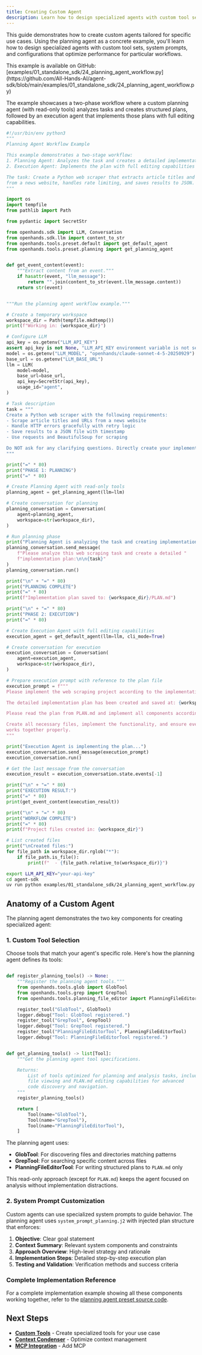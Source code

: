```yaml
---
title: Creating Custom Agent
description: Learn how to design specialized agents with custom tool sets
---
```


This guide demonstrates how to create custom agents tailored for specific use cases. Using the planning agent as a concrete example, you'll learn how to design specialized agents with custom tool sets, system prompts, and configurations that optimize performance for particular workflows.

<Note>
This example is available on GitHub: [examples/01_standalone_sdk/24_planning_agent_workflow.py](https://github.com/All-Hands-AI/agent-sdk/blob/main/examples/01_standalone_sdk/24_planning_agent_workflow.py)
</Note>


The example showcases a two-phase workflow where a custom planning agent (with read-only tools) analyzes tasks and creates structured plans, followed by an execution agent that implements those plans with full editing capabilities.

```python icon="python" expandable examples/01_standalone_sdk/24_planning_agent_workflow.py
#!/usr/bin/env python3
"""
Planning Agent Workflow Example

This example demonstrates a two-stage workflow:
1. Planning Agent: Analyzes the task and creates a detailed implementation plan
2. Execution Agent: Implements the plan with full editing capabilities

The task: Create a Python web scraper that extracts article titles and URLs
from a news website, handles rate limiting, and saves results to JSON.
"""

import os
import tempfile
from pathlib import Path

from pydantic import SecretStr

from openhands.sdk import LLM, Conversation
from openhands.sdk.llm import content_to_str
from openhands.tools.preset.default import get_default_agent
from openhands.tools.preset.planning import get_planning_agent


def get_event_content(event):
    """Extract content from an event."""
    if hasattr(event, "llm_message"):
        return "".join(content_to_str(event.llm_message.content))
    return str(event)


"""Run the planning agent workflow example."""

# Create a temporary workspace
workspace_dir = Path(tempfile.mkdtemp())
print(f"Working in: {workspace_dir}")

# Configure LLM
api_key = os.getenv("LLM_API_KEY")
assert api_key is not None, "LLM_API_KEY environment variable is not set."
model = os.getenv("LLM_MODEL", "openhands/claude-sonnet-4-5-20250929")
base_url = os.getenv("LLM_BASE_URL")
llm = LLM(
    model=model,
    base_url=base_url,
    api_key=SecretStr(api_key),
    usage_id="agent",
)

# Task description
task = """
Create a Python web scraper with the following requirements:
- Scrape article titles and URLs from a news website
- Handle HTTP errors gracefully with retry logic
- Save results to a JSON file with timestamp
- Use requests and BeautifulSoup for scraping

Do NOT ask for any clarifying questions. Directly create your implementation plan.
"""

print("=" * 80)
print("PHASE 1: PLANNING")
print("=" * 80)

# Create Planning Agent with read-only tools
planning_agent = get_planning_agent(llm=llm)

# Create conversation for planning
planning_conversation = Conversation(
    agent=planning_agent,
    workspace=str(workspace_dir),
)

# Run planning phase
print("Planning Agent is analyzing the task and creating implementation plan...")
planning_conversation.send_message(
    f"Please analyze this web scraping task and create a detailed "
    f"implementation plan:\n\n{task}"
)
planning_conversation.run()

print("\n" + "=" * 80)
print("PLANNING COMPLETE")
print("=" * 80)
print(f"Implementation plan saved to: {workspace_dir}/PLAN.md")

print("\n" + "=" * 80)
print("PHASE 2: EXECUTION")
print("=" * 80)

# Create Execution Agent with full editing capabilities
execution_agent = get_default_agent(llm=llm, cli_mode=True)

# Create conversation for execution
execution_conversation = Conversation(
    agent=execution_agent,
    workspace=str(workspace_dir),
)

# Prepare execution prompt with reference to the plan file
execution_prompt = f"""
Please implement the web scraping project according to the implementation plan.

The detailed implementation plan has been created and saved at: {workspace_dir}/PLAN.md

Please read the plan from PLAN.md and implement all components according to it.

Create all necessary files, implement the functionality, and ensure everything
works together properly.
"""

print("Execution Agent is implementing the plan...")
execution_conversation.send_message(execution_prompt)
execution_conversation.run()

# Get the last message from the conversation
execution_result = execution_conversation.state.events[-1]

print("\n" + "=" * 80)
print("EXECUTION RESULT:")
print("=" * 80)
print(get_event_content(execution_result))

print("\n" + "=" * 80)
print("WORKFLOW COMPLETE")
print("=" * 80)
print(f"Project files created in: {workspace_dir}")

# List created files
print("\nCreated files:")
for file_path in workspace_dir.rglob("*"):
    if file_path.is_file():
        print(f"  - {file_path.relative_to(workspace_dir)}")
```

```bash Running the Example
export LLM_API_KEY="your-api-key"
cd agent-sdk
uv run python examples/01_standalone_sdk/24_planning_agent_workflow.py
```

## Anatomy of a Custom Agent

The planning agent demonstrates the two key components for creating specialized agent:

### 1. Custom Tool Selection

Choose tools that match your agent's specific role. Here's how the planning agent defines its tools:

```python

def register_planning_tools() -> None:
    """Register the planning agent tools."""
    from openhands.tools.glob import GlobTool
    from openhands.tools.grep import GrepTool
    from openhands.tools.planning_file_editor import PlanningFileEditorTool

    register_tool("GlobTool", GlobTool)
    logger.debug("Tool: GlobTool registered.")
    register_tool("GrepTool", GrepTool)
    logger.debug("Tool: GrepTool registered.")
    register_tool("PlanningFileEditorTool", PlanningFileEditorTool)
    logger.debug("Tool: PlanningFileEditorTool registered.")


def get_planning_tools() -> list[Tool]:
    """Get the planning agent tool specifications.

    Returns:
        List of tools optimized for planning and analysis tasks, including
        file viewing and PLAN.md editing capabilities for advanced
        code discovery and navigation.
    """
    register_planning_tools()

    return [
        Tool(name="GlobTool"),
        Tool(name="GrepTool"),
        Tool(name="PlanningFileEditorTool"),
    ]
```

The planning agent uses:
- **GlobTool**: For discovering files and directories matching patterns
- **GrepTool**: For searching specific content across files  
- **PlanningFileEditorTool**: For writing structured plans to `PLAN.md` only

This read-only approach (except for `PLAN.md`) keeps the agent focused on analysis without implementation distractions.

### 2. System Prompt Customization

Custom agents can use specialized system prompts to guide behavior. The planning agent uses `system_prompt_planning.j2` with injected plan structure that enforces:
1. **Objective**: Clear goal statement
2. **Context Summary**: Relevant system components and constraints
3. **Approach Overview**: High-level strategy and rationale
4. **Implementation Steps**: Detailed step-by-step execution plan
5. **Testing and Validation**: Verification methods and success criteria

### Complete Implementation Reference

For a complete implementation example showing all these components working together, refer to the [planning agent preset source code](https://github.com/All-Hands-AI/agent-sdk/blob/main/openhands-tools/openhands/tools/preset/planning.py).

## Next Steps

- **[Custom Tools](/sdk/guides/custom-tools)** - Create specialized tools for your use case
- **[Context Condenser](/sdk/guides/context-condenser)** - Optimize context management
- **[MCP Integration](/sdk/guides/mcp)** - Add MCP
